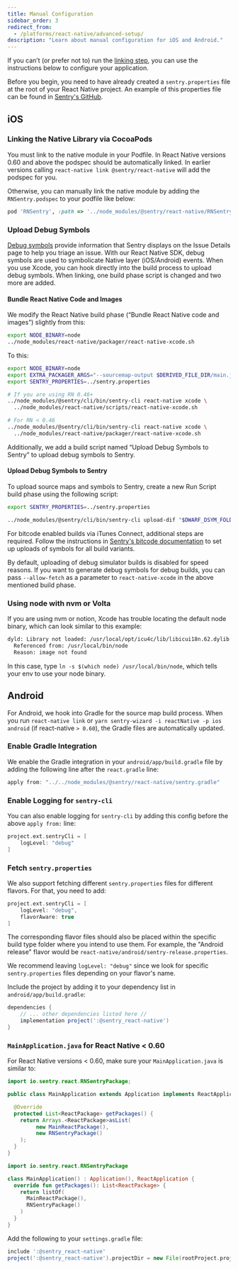 ```yaml
---
title: Manual Configuration
sidebar_order: 3
redirect_from:
  - /platforms/react-native/advanced-setup/
description: "Learn about manual configuration for iOS and Android."
---
```


If you can’t (or prefer not to) run the [linking step](/platforms/react-native/#linking), you can use the instructions below to configure your application.

<Alert level="info" title="Prerequisite">

Before you begin, you need to have already created a `sentry.properties` file at the root of your React Native project. An example of this properties file can be found in
[Sentry's GitHub](https://github.com/getsentry/examples/blob/master/react-native/sentry.properties).

</Alert>

## iOS

### Linking the Native Library via CocoaPods

You must link to the native module in your Podfile. In React Native versions 0.60 and above the podspec should be automatically linked. In earlier versions calling `react-native link @sentry/react-native` will add the podspec for you.

Otherwise, you can manually link the native module by adding the `RNSentry.podspec` to your podfile like below:

```rb
pod 'RNSentry', :path => '../node_modules/@sentry/react-native/RNSentry.podspec'
```

### Upload Debug Symbols

[Debug symbols](/platforms/native/data-management/debug-files/) provide information that Sentry displays on the Issue Details page to help you triage an issue. With our React Native SDK, debug symbols are used to symbolicate Native layer (iOS/Android) events. When you use Xcode, you can hook directly into the build process to upload debug symbols. When linking, one build phase script is changed and two more are added.

#### Bundle React Native Code and Images

We modify the React Native build phase (“Bundle React Native code and images”) slightly from this:

```bash
export NODE_BINARY=node
../node_modules/react-native/packager/react-native-xcode.sh
```

To this:

```bash
export NODE_BINARY=node
export EXTRA_PACKAGER_ARGS="--sourcemap-output $DERIVED_FILE_DIR/main.jsbundle.map"
export SENTRY_PROPERTIES=../sentry.properties

# If you are using RN 0.46+
../node_modules/@sentry/cli/bin/sentry-cli react-native xcode \
  ../node_modules/react-native/scripts/react-native-xcode.sh

# For RN < 0.46
../node_modules/@sentry/cli/bin/sentry-cli react-native xcode \
  ../node_modules/react-native/packager/react-native-xcode.sh
```

Additionally, we add a build script named “Upload Debug Symbols to Sentry” to upload debug symbols to Sentry.

#### Upload Debug Symbols to Sentry

To upload source maps and symbols to Sentry, create a new Run Script build phase using the following script:

```bash
export SENTRY_PROPERTIES=../sentry.properties

../node_modules/@sentry/cli/bin/sentry-cli upload-dif "$DWARF_DSYM_FOLDER_PATH"
```

For bitcode enabled builds via iTunes Connect, additional steps are required.
Follow the instructions in [Sentry's bitcode documentation](/clients/cocoa/dsym/#dsym-with-bitcode) to set up uploads of symbols for all build variants.

By default, uploading of debug simulator builds is disabled for speed reasons. If you want to generate debug symbols for debug builds, you can pass `--allow-fetch` as a parameter to `react-native-xcode` in the above mentioned build phase.

### Using node with nvm or Volta

If you are using nvm or notion, Xcode has trouble locating the default node binary, which can look similar to this example:

```bash
dyld: Library not loaded: /usr/local/opt/icu4c/lib/libicui18n.62.dylib
  Referenced from: /usr/local/bin/node
  Reason: image not found
```

In this case, type `ln -s $(which node) /usr/local/bin/node`, which tells your env to use your node binary.

## Android

For Android, we hook into Gradle for the source map build process. When you run `react-native link` or `yarn sentry-wizard -i reactNative -p ios android` (if react-native `> 0.60`), the Gradle files are automatically updated.

### Enable Gradle Integration

We enable the Gradle integration in your `android/app/build.gradle` file by adding the following line after the `react.gradle` line:

```groovy {filename:android/app/build.gradle}
apply from: "../../node_modules/@sentry/react-native/sentry.gradle"
```

### Enable Logging for `sentry-cli`

You can also enable logging for `sentry-cli` by adding this config before the above `apply from:` line:

```groovy {filename:android/app/build.gradle}
project.ext.sentryCli = [
    logLevel: "debug"
]
```

### Fetch `sentry.properties`

We also support fetching different `sentry.properties` files for different flavors. For that, you need to add:

```groovy {filename:android/app/build.gradle}
project.ext.sentryCli = [
    logLevel: "debug",
    flavorAware: true
]
```

The corresponding flavor files should also be placed within the specific build type folder where you intend to use them. For example, the "Android release" flavor would be `react-native/android/sentry-release.properties`.

We recommend leaving `logLevel: "debug"` since we look for specific `sentry.properties` files depending on your flavor's name.

Include the project by adding it to your dependency list in `android/app/build.gradle`:

```groovy {filename:android/app/build.gradle}
dependencies {
    // ... other dependencies listed here //
    implementation project(':@sentry_react-native')
}
```

### `MainApplication.java` for React Native < 0.60

For React Native versions < 0.60, make sure your `MainApplication.java` is similar to:

```java
import io.sentry.react.RNSentryPackage;

public class MainApplication extends Application implements ReactApplication {

  @Override
  protected List<ReactPackage> getPackages() {
    return Arrays.<ReactPackage>asList(
         new MainReactPackage(),
         new RNSentryPackage()
    );
  }
}
```

```kotlin
import io.sentry.react.RNSentryPackage

class MainApplication() : Application(), ReactApplication {
  override fun getPackages(): List<ReactPackage> {
    return listOf(
      MainReactPackage(),
      RNSentryPackage()
    )
  }
}
```

Add the following to your `settings.gradle` file:

```groovy {filename:android/settings.gradle}
include ':@sentry_react-native'
project(':@sentry_react-native').projectDir = new File(rootProject.projectDir, '../node_modules/@sentry/react-native/android')
```
